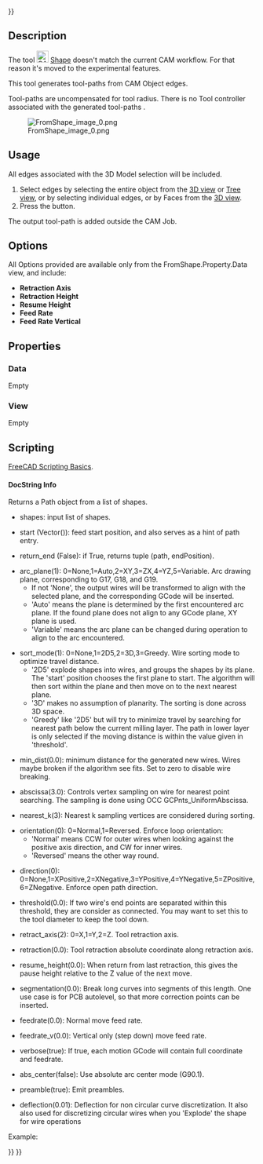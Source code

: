<languages/>

{{VeryImportantMessage|To use this enable experimental feature you have to [[CAM_experimental|enable Experimental Features]]}}

{{UnfinishedDocu{{#translation:}}}}

{{Docnav
|[[CAM_Probe|Probe]]
|[[CAM_Copy|Copy]]
|[[CAM_Workbench|CAM]]
|IconL=CAM_Probe.svg
|IconR=CAM_Copy.svg
|IconC=Workbench_CAM.svg
}}

{{GuiCommand
|Name=CAM Shape
|MenuLocation=CAM → Supplemental Commands → From Shape
|Workbenches=[[CAM_Workbench|CAM]]
}}

==Description==

The tool [[Image:CAM_Shape.svg|24px]] [[CAM_Shape|Shape]] doesn't match the current CAM workflow. For that reason it's moved to the experimental features. 

This tool generates tool-paths from CAM Object edges. 

Tool-paths are uncompensated for tool radius. There is no Tool controller associated with the generated tool-paths .

[[File:FromShape_image_0.png]]

==Usage==

All edges associated with the 3D Model selection will be included.  
# Select edges by selecting the entire object from the [[3D_view|3D view]] or [[Tree_view|Tree view]], or by selecting individual edges, or by Faces from the [[3D_view|3D view]].
# Press the {{KEY|[[Image:CAM_Shape.svg|16px]] [[CAM_Shape|From Shape]]}} button.

The output tool-path is added outside the CAM Job.

==Options==

All Options provided are available only from the FromShape.Property.Data view, and include:
* '''Retraction Axis'''
* '''Retraction Height'''
* '''Resume Height'''
* '''Feed Rate'''
* '''Feed Rate Vertical'''

==Properties==

===Data===

Empty

===View===

Empty

==Scripting==

{{Emphasis|See also:}} [[FreeCAD_Scripting_Basics|FreeCAD Scripting Basics]].

====DocString Info====

Returns a Path object from a list of shapes.

* shapes: input list of shapes.

* start (Vector()): feed start position, and also serves as a hint of path entry.

* return_end (False): if True, returns tuple (path, endPosition).

* arc_plane(1): 0=None,1=Auto,2=XY,3=ZX,4=YZ,5=Variable. Arc drawing plane, corresponding to G17, G18, and G19.
**If not 'None', the output wires will be transformed to align with the selected plane, and the corresponding GCode will be inserted.
**'Auto' means the plane is determined by the first encountered arc plane. If the found plane does not align to any GCode plane, XY plane is used.
**'Variable' means the arc plane can be changed during operation to align to the arc encountered.

* sort_mode(1): 0=None,1=2D5,2=3D,3=Greedy. Wire sorting mode to optimize travel distance.
**'2D5' explode shapes into wires, and groups the shapes by its plane. The 'start' position chooses the first plane to start. The algorithm will then sort within the plane and then move on to the next nearest plane.
**'3D' makes no assumption of planarity. The sorting is done across 3D space.
**'Greedy' like '2D5' but will try to minimize travel by searching for nearest path below the current milling layer. The path in lower layer is only selected if the moving distance is within the value given in 'threshold'.

* min_dist(0.0): minimum distance for the generated new wires. Wires maybe broken if the algorithm see fits. Set to zero to disable wire breaking.

* abscissa(3.0): Controls vertex sampling on wire for nearest point searching. The sampling is done using OCC GCPnts_UniformAbscissa.

* nearest_k(3): Nearest k sampling vertices are considered during sorting.

* orientation(0): 0=Normal,1=Reversed. Enforce loop orientation:
**'Normal' means CCW for outer wires when looking against the positive axis direction, and CW for inner wires.
**'Reversed' means the other way round.

* direction(0): 0=None,1=XPositive,2=XNegative,3=YPositive,4=YNegative,5=ZPositive,6=ZNegative. Enforce open path direction.

* threshold(0.0): If two wire's end points are separated within this threshold, they are consider as connected. You may want to set this to the tool diameter to keep the tool down.

* retract_axis(2): 0=X,1=Y,2=Z. Tool retraction axis.

* retraction(0.0): Tool retraction absolute coordinate along retraction axis.

* resume_height(0.0): When return from last retraction, this gives the pause height relative to the Z value of the next move.

* segmentation(0.0): Break long curves into segments of this length. One use case is for PCB autolevel, so that more correction points can be inserted.

* feedrate(0.0): Normal move feed rate.

* feedrate_v(0.0): Vertical only (step down) move feed rate.

* verbose(true): If true, each motion GCode will contain full coordinate and feedrate.

* abs_center(false): Use absolute arc center mode (G90.1).

* preamble(true): Emit preambles.

* deflection(0.01): Deflection for non circular curve discretization. It also also used for discretizing circular wires when you 'Explode' the shape for wire operations

Example:

{{Code|code=
shapes = [Box.Shape]
Path.fromShapes(shapes, start=Vector(), return_end=False, arc_plane=1, sort_mode=1, min_dist=0.0, abscissa=3.0, nearest_k=3, orientation=0, direction=0, threshold=0.0, retract_axis=2, retraction=0.0, resume_height=0.0, segmentation=0.0, feedrate=0.0, feedrate_v=0.0, verbose=True, abs_center=False, preamble=True, deflection=0.01)
}}


{{Docnav
|[[CAM_Probe|Probe]]
|[[CAM_Copy|Copy]]
|[[CAM_Workbench|CAM]]
|IconL=CAM_Probe.svg
|IconR=CAM_Copy.svg
|IconC=Workbench_CAM.svg
}}

{{CAM_Tools_navi{{#translation:}}}}
{{Userdocnavi{{#translation:}}}}